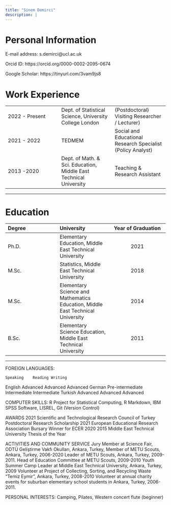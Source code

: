 ```yaml
---
title: "Sinem Demirci"
description: |
---
```



# Personal Information

E-mail address: s.demirci@ucl.ac.uk

Orcid ID: https://orcid.org/0000-0002-2095-0674 

Google Scholar: https://tinyurl.com/3vam9js8 


# Work Experience

|                   |                                                                       | 
| :-----------      | :-----------                                                          | :-----------
| 2022 - Present    | Dept. of Statistical Science, University College London               |	(Postdoctoral) Visiting Researcher / Lecturer)
| 2021 - 2022       | TEDMEM                                                                | Social and Educational Research Specialist (Policy Analyst)
| 2013 -2020        | Dept. of Math. & Sci. Education, Middle East Technical University     | Teaching & Research Assistant

---

# Education

| **Degree**        | **University**                                                                      | **Year of Graduation**
| :-----------      | :-----------                                                                        | :-----------:
| Ph.D.             | Elementary Education, Middle East Technical University                              |	2021
| M.Sc.             | Statistics, Middle East Technical University                                        | 2018
| M.Sc.             | Elementary Science and Mathematics Education, Middle East Technical University      | 2014
| B.Sc.             | Elementary Science Education, Middle East Technical University                      | 2011

---



FOREIGN LANGUAGES:

	Speaking	Reading	Writing
English	Advanced	Advanced	Advanced
German	Pre-intermediate	Intermediate	Intermediate
Turkish	Advanced	Advanced	Advanced

COMPUTER SKILLS: R Project for Statistical Computing, R Markdown, IBM SPSS Software, LISREL, Git (Version Control) 

AWARDS
2021	Scientific and Technological Research Council of Turkey	Postdoctoral Research Scholarship
2021	European Educational Research Association	Bursary Winner for ECER 2020
2015	Middle East Technical University	Thesis of the Year


ACTIVITIES AND COMMUNITY SERVICE
Jury Member at Science Fair, ODTÜ Geliştirme Vakfı Okulları, Ankara, Turkey, 
Member of METU Scouts, Ankara, Turkey, 2006-2020
Leader of METU Scouts, Ankara, Turkey, 2009-2011.
Head of Education Committee at METU Scouts, 2009-2010
Youth Summer Camp Leader at Middle East Technical University, Ankara, Turkey, 2009
Volunteer at Project of Collecting, Sorting, and Recycling Waste “Temiz Eymir”, Ankara, Turkey, 2008-2010 
Volunteer at annual charity events for suburban elementary school students in Ankara, Turkey, 2006-2011.

PERSONAL INTERESTS: Camping, Pilates, Western concert flute (beginner)

